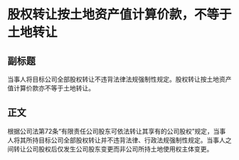 # 股权转让按土地资产值计算价款，不等于土地转让
## 副标题
当事人将目标公司全部股权转让不违背法律法规强制性规定。股权转让按土地资产值计算价款亦不等于土地转让。
## 正文
根据公司法第72条“有限责任公司股东可依法转让其享有的公司股权”规定，当事人将其所持目标公司全部股权转让并不违背法律、行政法规强制性规定。当事人之间转让公司股权后仅发生公司股东变更而非公司所持土地使用权主体变更。